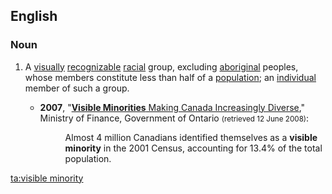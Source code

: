 ==English==
{{wikipedia}}

===Noun===
{{en-noun|head=[[visible]] [[minority]]|visible minorities}}

# {{context|Canada|lang=en}} A [[visually]] [[recognizable]] [[racial]] group, excluding [[aboriginal]] peoples, whose members constitute less than half of a [[population]]; an [[individual]] member of such a group.
#*'''2007''', "[http://www.fin.gov.on.ca/english/economy/demographics/census/cenhi6.html '''Visible Minorities''' Making Canada Increasingly Diverse]," Ministry of Finance, Government of Ontario <small>(retrieved 12 June 2008)</small>:
#*:Almost 4 million Canadians identified themselves as a '''visible minority''' in the 2001 Census, accounting for 13.4% of the total population.

[[ta:visible minority]]